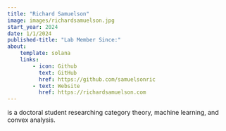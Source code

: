 ```yaml
---
title: "Richard Samuelson"
image: images/richardsamuelson.jpg
start_year: 2024
date: 1/1/2024
published-title: "Lab Member Since:"
about:
    template: solana
    links:
        - icon: Github
          text: GitHub
          href: https://github.com/samuelsonric
        - text: Website
          href: https://richardsamuelson.com
---
```


is a doctoral student researching category theory, machine learning, and convex analysis.
